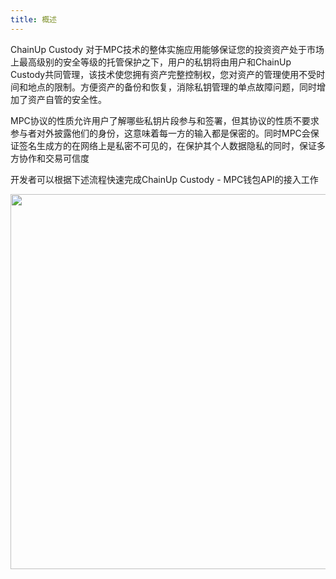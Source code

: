 ---
title: 概述
---

ChainUp Custody 对于MPC技术的整体实施应用能够保证您的投资资产处于市场上最高级别的安全等级的托管保护之下，用户的私钥将由用户和ChainUp Custody共同管理，该技术使您拥有资产完整控制权，您对资产的管理使用不受时间和地点的限制。方便资产的备份和恢复，消除私钥管理的单点故障问题，同时增加了资产自管的安全性。

MPC协议的性质允许用户了解哪些私钥片段参与和签署，但其协议的性质不要求参与者对外披露他们的身份，这意味着每一方的输入都是保密的。同时MPC会保证签名生成方的在网络上是私密不可见的，在保护其个人数据隐私的同时，保证多方协作和交易可信度


开发者可以根据下述流程快速完成ChainUp Custody - MPC钱包API的接入工作

<div className="w-full flex items-center justify-center">
    <img src="/zh-cn/images/apis/mpc-process_cn.png" width="600"/>
</div>



